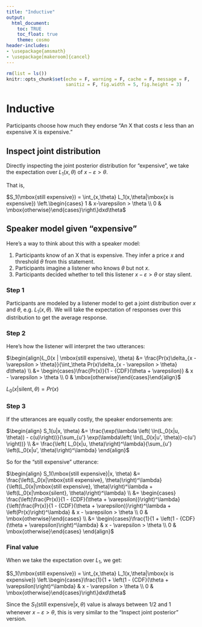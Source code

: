 ```yaml
---
title: "Inductive"
output:
  html_document:
    toc: TRUE
    toc_float: true
    theme: cosmo
header-includes:
- \usepackage{amsmath}
- \usepackage[makeroom]{cancel}
---
```


```r
rm(list = ls())
knitr::opts_chunk$set(echo = F, warning = F, cache = F, message = F,
                      sanitiz = F, fig.width = 5, fig.height = 3)
```


# Inductive

Participants choose how much they endorse "An X that costs $\varepsilon$ less than an expensive X is expensive."

## Inspect joint distribution

Directly inspecting the joint posterior distribution for "expensive", we take the expectation over $L_1(x, \theta)$ of $x-\varepsilon > \theta$.

That is,

$S_1(\mbox{still expensive}) = \int_{x,\theta} L_1(x,\theta|\mbox{x is expensive})
\left.\begin{cases} 1 & x-\varepsilon > \theta \\ 0 & \mbox{otherwise}\end{cases}\right\}dxd\theta$

## Speaker model given "expensive"

Here's a way to think about this with a speaker model:

1. Participants know of an X that is expensive. They infer a price $x$ and threshold $\theta$ from this statement.
2. Participants imagine a listener who knows $\theta$ but not $x$.
3. Participants decided whether to tell this listener $x - \varepsilon > \theta$ or stay silent.

### Step 1

Participants are modeled by a listener model to get a joint distribution over $x$ and $\theta$, e.g. $L_1(x, \theta)$. We will take the expectation of responses over this distribution to get the average response.

### Step 2

Here's how the listener will interpret the two utterances:

$\begin{align}L_0(x | \mbox{still expensive}, \theta) &=
\frac{Pr(x)\delta_{x - \varepsilon > \theta}}{\int_\theta Pr(x)\delta_{x - \varepsilon > \theta} d\theta} \\ &=
\begin{cases}\frac{Pr(x)}{1 - {CDF}(\theta + \varepsilon)} & x - \varepsilon > \theta \\ 0 & \mbox{otherwise}\end{cases}\end{align}$

$L_0(x | \mbox{silent}, \theta) = Pr(x)$

### Step 3

If the utterances are equally costly, the speaker endorsements are:

$\begin{align}
S_1(u|x, \theta) &= \frac{\exp(\lambda \left( \ln(L_0(x|u, \theta)) - c(u)\right))}{\sum_{u'} \exp(\lambda\left( \ln(L_0(x|u', \theta))-c(u') \right))} \\ &= \frac{\left( L_0(x|u, \theta)\right)^\lambda}{\sum_{u'} \left(L_0(x|u', \theta)\right)^\lambda}
\end{align}$

So for the "still expensive" utterance:

$\begin{align}
S_1(\mbox{still expensive}|x, \theta) &=
\frac{\left(L_0(x|\mbox{still expensive}, \theta)\right)^\lambda}
{\left(L_0(x|\mbox{still expensive}, \theta)\right)^\lambda + \left(L_0(x|\mbox{silent}, \theta)\right)^\lambda} \\
&= \begin{cases}
\frac{\left(\frac{Pr(x)}{1 - {CDF}(\theta + \varepsilon)}\right)^\lambda}
{\left(\frac{Pr(x)}{1 - {CDF}(\theta + \varepsilon)}\right)^\lambda + \left(Pr(x)\right)^\lambda} & x - \varepsilon > \theta \\ 0 & \mbox{otherwise}\end{cases} \\
&= \begin{cases}\frac{1}{1 + \left(1 - {CDF}(\theta + \varepsilon)\right)^\lambda} & x - \varepsilon > \theta \\ 0 & \mbox{otherwise}\end{cases}
\end{align}$

### Final value

When we take the expectation over $L_1$, we get:

$S_1(\mbox{still expensive}) = \int_{x,\theta} L_1(x,\theta|\mbox{x is expensive})
\left.\begin{cases}\frac{1}{1 + \left(1 - {CDF}(\theta + \varepsilon)\right)^\lambda} & x - \varepsilon > \theta \\ 0 & \mbox{otherwise}\end{cases}\right\}dxd\theta$

Since the $S_1(\mbox{still expensive}|x, \theta)$ value is always between $1/2$ and $1$ whenever $x-\varepsilon > \theta$, this is very similar to the "Inspect joint posterior" version.
